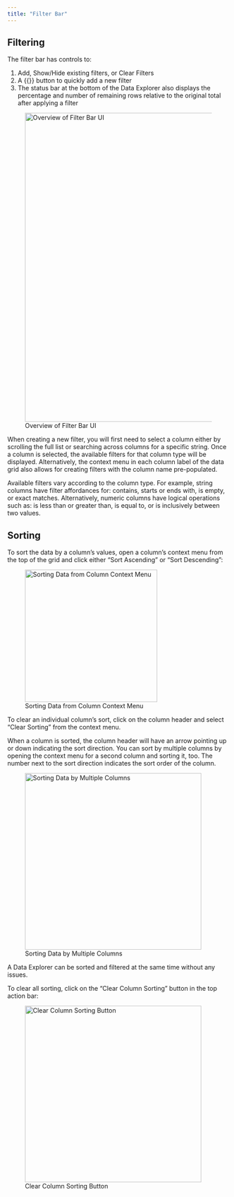 ```yaml
---
title: "Filter Bar"
---
```



## Filtering

The filter bar has controls to:

1. Add, Show/Hide existing filters, or Clear Filters
2. A {{<fa plus>}} button to quickly add a new filter
3. The status bar at the bottom of the Data Explorer also displays the
   percentage and number of remaining rows relative to the original total after
   applying a filter

![Overview of Filter Bar UI](images/data-explorer-filter-ui.png){width=700}

When creating a new filter, you will first need to select a column either by
scrolling the full list or searching across columns for a specific string. Once
a column is selected, the available filters for that column type will be
displayed. Alternatively, the context menu in each column label of the data grid
also allows for creating filters with the column name pre-populated.

Available filters vary according to the column type. For example, string columns
have filter affordances for: contains, starts or ends with, is empty, or exact
matches. Alternatively, numeric columns have logical operations such as: is less
than or greater than, is equal to, or is inclusively between two values.

## Sorting

To sort the data by a column's values, open a column's context menu from the top
of the grid and click either "Sort Ascending" or "Sort Descending":

![Sorting Data from Column Context Menu](images/data-explorer-sort-context-menu.png){width=300}

To clear an individual column's sort, click on the column header and select
"Clear Sorting" from the context menu.

When a column is sorted, the column header will have an arrow pointing up or
down indicating the sort direction. You can sort by multiple columns by opening
the context menu for a second column and sorting it, too. The number next to the
sort direction indicates the sort order of the column.

![Sorting Data by Multiple Columns](images/data-explorer-sort-multiple-columns.png){width=400}

A Data Explorer can be sorted and filtered at the same time without any issues.

To clear all sorting, click on the "Clear Column Sorting" button in the top
action bar:

![Clear Column Sorting Button](images/data-explorer-clear-column-sorting.png){width=400}

